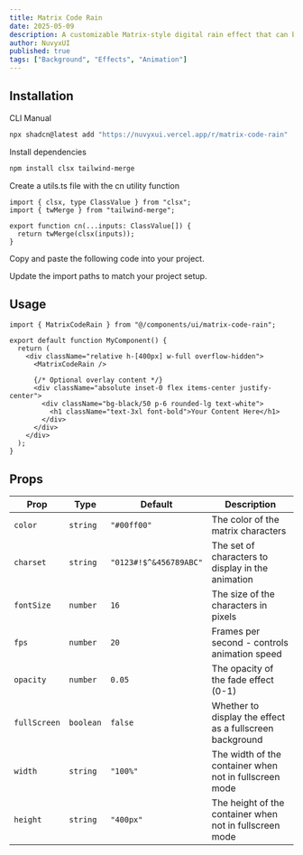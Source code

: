 ```yaml
---
title: Matrix Code Rain
date: 2025-05-09
description: A customizable Matrix-style digital rain effect that can be used as a background or in a container.
author: NuvyxUI
published: true
tags: ["Background", "Effects", "Animation"]
---
```


<ComponentPreview name="matrix-code-rain-demo" />

## Installation

<Tabs defaultValue="cli">

<TabsList>
  <TabsTrigger value="cli">CLI</TabsTrigger>
  <TabsTrigger value="manual">Manual</TabsTrigger>
</TabsList>
<TabsContent value="cli">

```bash
npx shadcn@latest add "https://nuvyxui.vercel.app/r/matrix-code-rain"
```

</TabsContent>

<TabsContent value="manual">

<Steps>

<Step>Install dependencies</Step>

```bash
npm install clsx tailwind-merge
```

<Step>Create a utils.ts file with the cn utility function</Step>

```tsx
import { clsx, type ClassValue } from "clsx";
import { twMerge } from "tailwind-merge";

export function cn(...inputs: ClassValue[]) {
  return twMerge(clsx(inputs));
}
```

<Step>Copy and paste the following code into your project.</Step>

<ComponentSource name="matrix-code-rain" />

<Step>Update the import paths to match your project setup.</Step>

</Steps>

</TabsContent>

</Tabs>

## Usage

```tsx
import { MatrixCodeRain } from "@/components/ui/matrix-code-rain";
```

```tsx
export default function MyComponent() {
  return (
    <div className="relative h-[400px] w-full overflow-hidden">
      <MatrixCodeRain />

      {/* Optional overlay content */}
      <div className="absolute inset-0 flex items-center justify-center">
        <div className="bg-black/50 p-6 rounded-lg text-white">
          <h1 className="text-3xl font-bold">Your Content Here</h1>
        </div>
      </div>
    </div>
  );
}
```

## Props

| Prop         | Type      | Default                | Description                                              |
| ------------ | --------- | ---------------------- | -------------------------------------------------------- |
| `color`      | `string`  | `"#00ff00"`            | The color of the matrix characters                       |
| `charset`    | `string`  | `"0123#!$^&456789ABC"` | The set of characters to display in the animation        |
| `fontSize`   | `number`  | `16`                   | The size of the characters in pixels                     |
| `fps`        | `number`  | `20`                   | Frames per second - controls animation speed             |
| `opacity`    | `number`  | `0.05`                 | The opacity of the fade effect (0-1)                     |
| `fullScreen` | `boolean` | `false`                | Whether to display the effect as a fullscreen background |
| `width`      | `string`  | `"100%"`               | The width of the container when not in fullscreen mode   |
| `height`     | `string`  | `"400px"`              | The height of the container when not in fullscreen mode  |
